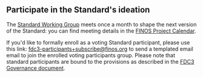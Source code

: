 ## Participate in the Standard's ideation

The [Standard Working Group](https://github.com/finos/FDC3/issues?q=label%3A%22Standard+WG+Meeting%22) meets once a month to shape the next version of the Standard: you can find meeting details in the [FINOS Project Calendar](https://calendar.google.com/calendar/u/0/embed?src=finos.org_fac8mo1rfc6ehscg0d80fi8jig@group.calendar.google.com). 

If you'd like to formally enroll as a voting Standard participant, please use this link: [fdc3-participants+subscribe@finos.org](mailto:fdc3-participants+subscribe@finos.org?subject=Please%20enroll%20me%20as%20an%20FDC3%20Standards%20Participant&body=HI%2C%20my%20name%20is%20%3CFirstName%20LastName%3E%20and%20I'd%20like%20to%20formally%20participate%20to%20the%20FDC3%20standard%20process.%20I%20plan%20to%20contribute%20as%20%3Cindividual%7Con%20behalf%20of%20organizationName%3E%20and%20I%20have%20reviewed%20the%20policies%20described%20at%20https%3A%2F%2Fgithub.com%2Ffinos%2FFDC3%2Fblob%2Fmain%2FGOVERNANCE.md%20and%20read%20the%20license%20at%20https%3A%2F%2Fgithub.com%2Ffinos%2FFDC3%2Fblob%2Fmain%2FLICENSE%20.%20Thank%20you!) to send a templated email email to join the enrolled voting participants group. Please note that standard participants are bound to the provisions as described in the [FDC3 Governance document](https://github.com/finos/FDC3/blob/main/GOVERNANCE.md#11-participants).